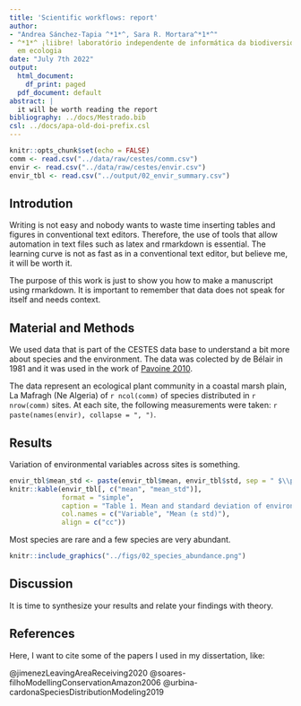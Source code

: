 ```yaml
---
title: 'Scientific workflows: report'
author:
- "Andrea Sánchez-Tapia ^*1*^, Sara R. Mortara^*1*^"
- ^*1*^ ¡liibre! laboratório independente de informática da biodiversidade e reprodutibilidade
  em ecologia
date: "July 7th 2022"
output:
  html_document:
    df_print: paged
  pdf_document: default
abstract: |
  it will be worth reading the report
bibliography: ../docs/Mestrado.bib
csl: ../docs/apa-old-doi-prefix.csl
---
```


```r

knitr::opts_chunk$set(echo = FALSE)
comm <- read.csv("../data/raw/cestes/comm.csv")
envir <- read.csv("../data/raw/cestes/envir.csv")
envir_tbl <- read.csv("../output/02_envir_summary.csv")

```

## Introdution

Writing is not easy and nobody wants to waste time inserting tables and figures in conventional text editors. Therefore, the use of tools that allow automation in text files such as latex and rmarkdown is essential. The learning curve is not as fast as in a conventional text editor, but believe me, it will be worth it.

The purpose of this work is just to show you how to make a manuscript using rmarkdown. It is important to remember that data does not speak for itself and needs context.

## Material and Methods

We used data that is part of the CESTES data base to understand a bit more about species and the environment. The data was colected by de Bélair in 1981 and it was used in the work of [Pavoine 2010](https://doi.org/10.1111/j.1365-2745.2010.01743.x). 

The data represent an ecological plant community in a coastal marsh plain, La Mafragh (Ne Algeria) of `r ncol(comm)` of species distributed in `r nrow(comm)` sites. At each site, the following measurements were taken: `r paste(names(envir), collapse = ", ")`.


## Results

Variation of environmental variables across sites is something. 


```r
envir_tbl$mean_std <- paste(envir_tbl$mean, envir_tbl$std, sep = " $\\pm$ ")
knitr::kable(envir_tbl[, c("mean", "mean_std")], 
             format = "simple",
             caption = "Table 1. Mean and standard deviation of environmental metrics across sites", 
             col.names = c("Variable", "Mean (± std)"), 
             align = c("cc"))
```


Most species are rare and a few species are very abundant. 


```r
knitr::include_graphics("../figs/02_species_abundance.png")
```



## Discussion

It is time to synthesize your results and relate your findings with theory. 

## References

Here, I want to cite some of the papers I used in my dissertation, like:

@jimenezLeavingAreaReceiving2020
@soares-filhoModellingConservationAmazon2006
@urbina-cardonaSpeciesDistributionModeling2019
